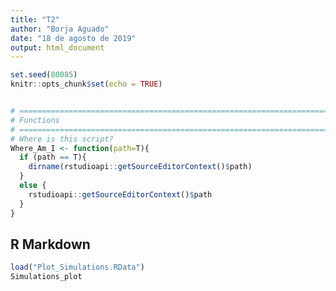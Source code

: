 ---
title: "T2"
author: "Borja Aguado"
date: "18 de agosto de 2019"
output: html_document
---

```{r setup, include=FALSE}
set.seed(80085)
knitr::opts_chunk$set(echo = TRUE)


# =============================================================================
# Functions
# =============================================================================
# Where is this script?
Where_Am_I <- function(path=T){
  if (path == T){
    dirname(rstudioapi::getSourceEditorContext()$path)
  }
  else {
    rstudioapi::getSourceEditorContext()$path
  }
}


```

## R Markdown

```{r eval = T, fig.width=7}
load("Plot_Simulations.RData")
Simulations_plot
```